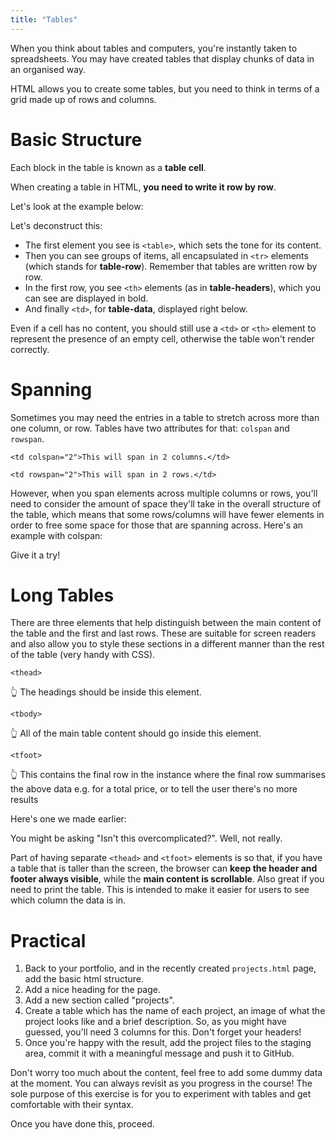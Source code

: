 ```yaml
---
title: "Tables"
---
```


When you think about tables and computers, you're instantly taken to spreadsheets. 
You may have created tables that display chunks of data in an organised way.

HTML allows you to create some tables, but you need to think in terms of a grid made up of rows and columns.

# Basic Structure

Each block in the table is known as a **table cell**.

When creating a table in HTML, **you need to write it row by row**.

Let's look at the example below:

<CodePen id="jOaevaP" title="Basic table" />



Let's deconstruct this:

- The first element you see is `<table>`, which sets the tone for its content.
- Then you can see groups of items, all encapsulated in `<tr>` elements (which stands for **table-row**). Remember that tables are written row by row.
- In the first row, you see `<th>` elements (as in **table-headers**), which you can see are displayed in bold.
- And finally `<td>`, for **table-data**, displayed right below.


Even if a cell has no content, you should still use a `<td>` or `<th>` element to represent the presence of an empty cell, otherwise the table won't render correctly.


# Spanning

Sometimes you may need the entries in a table to stretch across more than one column, or row.
Tables have two attributes for that: `colspan` and `rowspan`.

`<td colspan="2">This will span in 2 columns.</td>`

`<td rowspan="2">This will span in 2 rows.</td>`

However, when you span elements across multiple columns or rows, you'll need to consider the amount of space they'll take in the overall structure of the table, which means that some rows/columns will have fewer elements in order to free some space for those that are spanning across. Here's an example with colspan:

<CodePen id="QWOZVQb" title="Colspan" />



Give it a try!


# Long Tables

There are three elements that help distinguish between the main content of the table and the first and last rows. These are suitable for screen readers and also allow you to style these sections in a different manner than the rest of the table (very handy with CSS).

`<thead>`

👆 The headings should be inside this element.

`<tbody>`

👆 All of the main table content should go inside this element.

`<tfoot>`

👆 This contains the final row in the instance where the final row summarises the above data e.g. for a total price, or to tell the user there's no more results

Here's one we made earlier:

<CodePen id="rNYqZvm" title="Structured table" />

You might be asking "Isn't this overcomplicated?".
Well, not really.

Part of having separate `<thead>` and `<tfoot>` elements is so that, if you have a table that is taller than the screen, the browser can **keep the header and footer always visible**, while the **main content is scrollable**. Also great if you need to print the table.
This is intended to make it easier for users to see which column the data is in.


# Practical

1. Back to your portfolio, and in the recently created `projects.html` page, add the basic html structure.
2. Add a nice heading for the page.
3. Add a new section called "projects".
4. Create a table which has the name of each project, an image of what the project looks like and a brief description. So, as you might have guessed, you'll need 3 columns for this. Don't forget your headers!
5. Once you're happy with the result, add the project files to the staging area, commit it with a meaningful message and push it to GitHub.

Don't worry too much about the content, feel free to add some dummy data at the moment.
You can always revisit as you progress in the course!
The sole purpose of this exercise is for you to experiment with tables and get comfortable with their syntax.

Once you have done this, proceed.